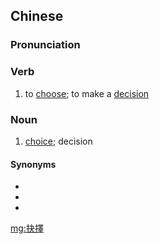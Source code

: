 {{also|抉择}}
==Chinese==
{{zh-forms|s=抉择}}

===Pronunciation===
{{zh-pron
|m=juézé
|c=kyut3 zaak6
|mn=koat-te̍k
|cat=v,n
}}

===Verb===
{{zh-verb}}

# to [[choose]]; to make a [[decision]]

===Noun===
{{zh-noun}}

# [[choice]]; decision

====Synonyms====
* {{zh-l|挑選}}
* {{zh-l|選定}}
* {{zh-l|選擇}}

[[mg:抉擇]]